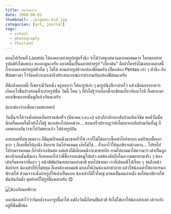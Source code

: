 ```yaml
---
title: สนามหลวง
date: 2008-08-02
thumbnail: ./pigeon-kid.jpg
categories: [art, journal]
tags:
  - school
  - photography
  - thailand
---
```


ตอนไปเรียนที่ Loomis ได้ลงคลาสถ่ายรูปอยู่ครั้งนึง จำได้ว่าสนุกสนานมากพอสมควร ใครชอบถ่ายรูปแต่ยังไม่เคยลง ลองลงดูนะครับ คลาสนั้นเป็นคลาสถ่ายรูป "เบื้องต้น" คือถ้าใครยังไม่เคยลงคลาสนี้ ก็จะลงคลาสถ่ายรูปตัวอื่น ๆ ไม่ได้ สอนถ่ายรูปด้วยกล้องฟิล์มครับ เป็นกล้อง Pentax เก่า ๆ ตัวนึง กับฟิล์มขาวดำ ไว้วันหลังจะมาเล่าถึงประสบการณ์การทำงานกับกล้องฟิล์มนะครับ

ที่นึกถึงคลาสนี้ ก็เพราะมีวันหนึ่ง ครูบอกว่า ให้หารูปเก่า ๆ มารูปนึงที่เราถ่ายไว้ แล้วเขียนบรรยายว่าเกิดอะไรขึ้นบ้างก่อนที่จะถ่ายรูปนั้น วันนี้ ไหน ๆ ก็ยังไม่รู้ว่าบล๊อกนี้จะเขียนเกี่ยวกับอะไรดี ก็เลยจะมาลองเขียนแบบนั้นดูก็แล้วกันนะครับ

(แบ่งช่องว่างเพื่อความสบายตา)

วันนั้นจำได้ว่าเพิ่งสอบเอ็นทรานซ์เสร็จ (มีนาคม ๒๕๔๘) แล้วก็กำลังจะกลับบ้านกับเจ๊ซิม พอดีวั้นนั้นนึกครึ้มอกครึ้มใจยังไงไม่รู้ พกกล้องไปสอบด้วย... สอบเสร็จปรากฎว่ายังไม่อยากกลับบ้านกันทั้งคู่ ก็เลยตกลงกันว่าจะไปวัดพระแก้ว ไปถ่ายรูปกัน

ลงรถเมล์ที่สนามหลวง ก็มีคุณป้าคนนึงมาขายถั่วให้ เราก็ไม่ได้อยากซื้อเท่าไหร่หรอก แต่ป้าแกตื้อเอามาก ๆ ก็เลยซื้อไปถุงนึง สิบบาท กินไปจนหมด เอ๊ยไม่ใช่... ถั่วเอาไว้ให้นกพิราบต่างหาก... โปรยไปโปรยมาจนหมด ก็กำลังจะเดินต่อ แต่แล้วก็มีเด็กคนนึงจะมาขายอีก ถามไปถามมาได้ความว่า เค้าเป็นลูกของป้าคนนั้นนั่นเอง ก็เลยบอกไปว่าพี่ซื้อจากแม่หนูไปแล้ว แต่ต้องนับถือในความพยายามจริง ๆ น้องเค้าเริ่มขายเราที่แถว ๆ หน้าพิพิธภัณฑสถานแห่งชาติ ขายไปขายมา เราก็เดินหนีไปเรื่อย ๆ จนถึงหน้าศิลปากร น้องเค้าก็ยังไม่หยุด ก็เลยต้องยอมแพ้ ตกลงให้เงินน้องเค้าห้าบาท แล้วให้น้องเค้าให้อาหารนกพิราบให้ ส่วนเราจะนั่งถ่ายรูปให้เค้าเป็นแบบ น้องเค้าก็ดีใจใหญ่ มาขอเป็นคนถ่ายมั่ง ขอไล่นกพิราบให้มันบินกันมั่ง สุดท้ายก็ได้รูปนี้แหละครับ 😊

![น้องกับนกพิราบ](./pigeon-kid.jpg)

บอกน้องเค้าไว้ว่าวันหลังจะเอารูปนี้มาให้ แต่ถึงวันนี้ก็สามปีแล้วสิ ยังไม่ได้เอาให้น้องเค้าเลย เค้าจะยังอยู่ที่นั่นมั้ยน้อ